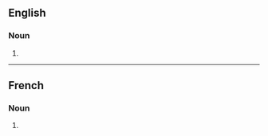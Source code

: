 ==English==

===Noun===
{{head|en|noun plural form}}

# {{plural of|standardisation|lang=en}}

----

==French==

===Noun===
{{head|fr|noun plural form|g=f}}

# {{plural of|standardisation|lang=fr}}